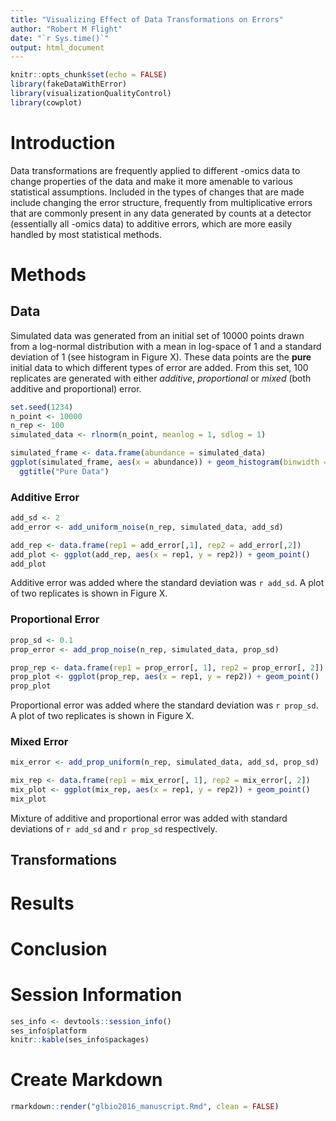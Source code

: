 ```yaml
---
title: "Visualizing Effect of Data Transformations on Errors"
author: "Robert M Flight"
date: "`r Sys.time()`"
output: html_document
---
```


```r
knitr::opts_chunk$set(echo = FALSE)
library(fakeDataWithError)
library(visualizationQualityControl)
library(cowplot)
```

# Introduction

Data transformations are frequently applied to different -omics data to change
properties of the data and make it more amenable to various statistical assumptions.
Included in the types of changes that are made include changing the error structure,
frequently from multiplicative errors that are commonly present in any data
generated by counts at a detector (essentially all -omics data) to additive errors,
which are more easily handled by most statistical methods.

# Methods



## Data

Simulated data was generated from an initial set of 10000 points drawn from 
a log-normal distribution with a mean in log-space of 1 and a standard deviation
of 1 (see histogram in Figure X). These data points are the **pure** initial 
data to which different types of error are added. From this set, 100 replicates are 
generated with either *additive*, *proportional* or *mixed* (both additive and
proportional) error.

```r
set.seed(1234)
n_point <- 10000
n_rep <- 100
simulated_data <- rlnorm(n_point, meanlog = 1, sdlog = 1)
```

```r
simulated_frame <- data.frame(abundance = simulated_data)
ggplot(simulated_frame, aes(x = abundance)) + geom_histogram(binwidth = 1) + 
  ggtitle("Pure Data")
```

### Additive Error

```r
add_sd <- 2
add_error <- add_uniform_noise(n_rep, simulated_data, add_sd)
```

```r
add_rep <- data.frame(rep1 = add_error[,1], rep2 = add_error[,2])
add_plot <- ggplot(add_rep, aes(x = rep1, y = rep2)) + geom_point()
add_plot
```

Additive error was added where the standard deviation was `r add_sd`. A plot
of two replicates is shown in Figure X.

### Proportional Error

```r
prop_sd <- 0.1
prop_error <- add_prop_noise(n_rep, simulated_data, prop_sd)
```

```r
prop_rep <- data.frame(rep1 = prop_error[, 1], rep2 = prop_error[, 2])
prop_plot <- ggplot(prop_rep, aes(x = rep1, y = rep2)) + geom_point()
prop_plot
```

Proportional error was added where the standard deviation was `r prop_sd`. A plot
of two replicates is shown in Figure X.

### Mixed Error

```r
mix_error <- add_prop_uniform(n_rep, simulated_data, add_sd, prop_sd)
```

```r
mix_rep <- data.frame(rep1 = mix_error[, 1], rep2 = mix_error[, 2])
mix_plot <- ggplot(mix_rep, aes(x = rep1, y = rep2)) + geom_point()
mix_plot
```

Mixture of additive and proportional error was added with standard deviations
of `r add_sd` and `r prop_sd` respectively.

## Transformations



# Results



# Conclusion


# Session Information

```r
ses_info <- devtools::session_info()
ses_info$platform
knitr::kable(ses_info$packages)
```


# Create Markdown

```r
rmarkdown::render("glbio2016_manuscript.Rmd", clean = FALSE)
```
